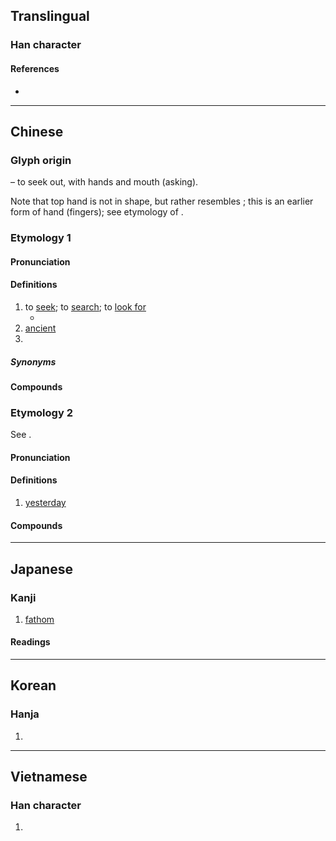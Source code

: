 {{also|寻}}
{{character info/new}}
==Translingual==

===Han character===
{{Han char|rn=41|rad=寸|as=09|sn=12|four=17346|canj=SMMRI|ids=⿳彐⿰工口寸(GJV),⿳⺕⿰工口寸(HTK)}}

====References====
* {{Han ref|kx=0295.120|dkj=07447|dj=0586.020|hdz=10510.010|uh=5C0B|ud=23563|bh=B44D|bd=46157}}

----

==Chinese==

===Glyph origin===
{{Han etyl}}
{{Han compound|工|t1=work|口|t2=mouth, talk|又|t3=hand|寸|t4=hand|ls=ic}} – to seek out, with hands and mouth (asking).

Note that top hand is not in {{zh-l|*又}} shape, but rather resembles {{zh-l|*彐}}; this is an earlier form of hand (fingers); see etymology of {{zh-l|*又}}.
===Etymology 1===
{{zh-forms|s=寻}}
{{rfe|zh}}
====Pronunciation====
{{zh-pron
|m=xún,xín,1nb=standard in Mainland and Taiwan,2nb=variant in Mainland and Taiwan
|m_note=xín - dialectal and vernacular, in words such as {{zh-l|*尋思}} and {{zh-l|*尋死}}
|c=cam4
|h=pfs=chhìm
|md=sìng
|mn=siâm/sîm
|w=3xxin
|mc=y
|oc=y
|ma=y
|cat=v,a,pn
}}

====Definitions====
{{zh-hanzi}}

# to [[seek]]; to [[search]]; to [[look for]]
#* {{zh-x|喂，儂 尋 啥人？|Hello, who are you looking for?|SH}}
# [[ancient]]
# {{surname|lang=zh}}

=====Synonyms=====
{{zh-dial|找}}

====Compounds====
{{zh-der|尋短見|尋瑕索瘢|尋引|不尋俗|出乎尋常|尋幽|尋根問底|尋幽訪勝|尋事生非|尋錢|尋摸|尋綽|千尋|尋覓|尋芳|尋趁|尋道路|尋常|憂尋|尋尋覓覓|尋歡|尋尺|尋俗|尋親記|尋是尋非|尋求|尋樂|尋事|弔古尋幽|尋究|尋根究底|尋香|不比尋常|尋鬧|尋章摘句|尋釁|尋討|尋行逐隊|尋行數墨|尋芳問柳|尋繹|尋由頭兒|尋獲|尋死|尋歡作樂|尋根|尋村轉疃|尋找|尋思|尋山問水|尋味|尋取|尋仇|不犯尋思|尋查|問柳尋花|尋花問柳|尋死覓活|尋蹤覓跡|不尋常|尋頭討腦|尋開心|侵尋|尋訪|爪尋|拔樹尋根|枉尺直尋|搜尋|撥草尋蛇|推尋|異乎尋常|查尋|探尋勝跡|窮根尋葉|抓尋|摘句尋章|相尋|探尋|洗垢尋痕|搜尋引擎|無跡可尋|找尋|根尋|東尋西覓|肚裡尋思|訪尋|覆蕉尋鹿|覆鹿尋蕉|自尋短見|騎馬尋馬|耐人尋味|非同尋常|英尋|覓柳尋花|自尋煩惱|自動尋線|追尋|踏雪尋梅|訪古尋幽|非比尋常|索垢尋疵|網路搜尋|覓死尋活}}
===Etymology 2===
{{zh-forms|s=寻|alt=噚}}

See {{zh-l|尋日}}.
====Pronunciation====
{{zh-pron
|c=cam4
|dial=n
|cat=n
}}

====Definitions====
{{zh-hanzi}}

# {{lb|zh|Cantonese}} [[yesterday]]
====Compounds====
{{zh-der|尋日|尋晚}}

{{zh-cat|Intermediate}}

----

==Japanese==

===Kanji===
{{ja-kanji|grade=c|rs=寸09}}

# [[fathom]]

====Readings====
{{ja-readings
|goon=じん<じん<じむ
|kanon=しん<しん<しむ
|kun=たず-ねる, ひろ-
|nanori=つね
}}

----

==Korean==

===Hanja===
{{ko-hanja|hangeul=심}}

# {{defn|lang=ko|sort=寸09}}

----

==Vietnamese==

===Han character===
{{vi-hantu|[[tầm]], [[tìm]], [[tùm]], [[chầm]]|rs=寸09}}

# {{defn|lang=vi|sort=寸09}}